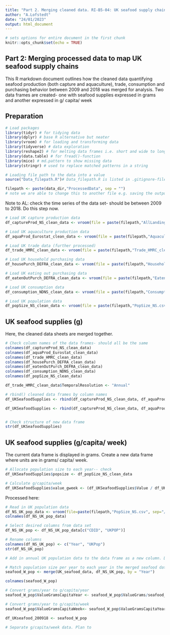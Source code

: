 ```yaml
---
title: "Part 2. Merging cleaned data. RI-B5-04: UK seafood supply chains"
author: "A.Lofstedt"
date: "24/01/2023"
output: html_document
---
```


```r
# sets options for entire document in the first chunk
knitr::opts_chunk$set(echo = TRUE)
```

## Part 2: Merging processed data to map UK seafood supply chains

This R markdown document outlines how the cleaned data quantifying seafood production (both capture and aquaculture), trade, consumption and purchasing behavior between 2009 and 2018 was merged for analysis. Two data frames are created- one with seafood supplies expressed in grams and another expressed in g/ capita/ week 

## Preparation

```r
# Load packages
library(tidyr) # for tidying data
library(dplyr) # base R alternative but neater
library(vroom) # for loading and transforming data
library(tidyverse) # data exploration 
library(reshape2) # for melting data frames i.e. short and wide to long and thin
library(data.table) # for fread()-function
library(mice) # md.pattern to show missing data
library(stringr) # used to replace matched patterns in a string
```


```r
# Loading file path to the data into a value 
source("Data_filepath.R")# Data_filepath.R is listed in .gitignore-file. So, you will need to create that file yourself and provide your respected filepath using "data_dir <- [enter your here]"
```


```r
filepath <- paste(data_dir,"ProcessedData", sep = "") 
# note we are able to change this to another file e.g. saving the output
```


Note to AL: check the time series of the data set- should be between 2009 to 2018. Do this step now.  



```r
# Load UK capture production data 
df_captureProd_NS_clean_data <- vroom(file = paste(filepath,"AllLandingsUKProductionData_MMO_clean.csv", sep = "/"))

# Load UK aquaculture production data 
df_aquaProd_Eurostat_clean_data <- vroom(file = paste(filepath,"AquacultureData_Eurostat_clean.csv", sep = "/"))

# Load UK trade data (further processed)
df_trade_HMRC_clean_data <- vroom(file = paste(filepath,"Trade_HMRC_clean.csv", sep = "/"))

# Load UK household purchasing data 
df_housePurch_DEFRA_clean_data <- vroom(file = paste(filepath,"HouseholdPurchases_DEFRA.csv", sep = "/"))

# Load UK eating out purchasing data 
df_eatenOutPurch_DEFRA_clean_data <- vroom(file = paste(filepath,"EatenOutPurchases_DEFRA.csv", sep = "/"))

# Load UK consumption data 
df_consumption_NDNS_clean_data <- vroom(file = paste(filepath,"ConsumptionData_NDNS_clean-edited.csv", sep = "/"))

# Load UK population data 
df_popSize_NS_clean_data <- vroom(file = paste(filepath,"PopSize_NS.csv", sep = "/"))

```


## UK seafood supplies (g) 

Here, the cleaned data sheets are merged together.

```r
# Check column names of the data frames- should all be the same
colnames(df_captureProd_NS_clean_data)
colnames(df_aquaProd_Eurostat_clean_data)
colnames(df_trade_HMRC_clean_data)
colnames(df_housePurch_DEFRA_clean_data)
colnames(df_eatenOutPurch_DEFRA_clean_data)
colnames(df_consumption_NDNS_clean_data)
colnames(df_popSize_NS_clean_data)

df_trade_HMRC_clean_data$TemporalResolution <- "Annual"

```

```r
# rbind() cleaned data frames by column names
df_UKSeafoodSupplies <- rbind(df_captureProd_NS_clean_data, df_aquaProd_Eurostat_clean_data, df_trade_HMRC_clean_data, df_housePurch_DEFRA_clean_data, df_eatenOutPurch_DEFRA_clean_data, df_consumption_NDNS_clean_data)

df_UKSeafoodSupplies <- rbind(df_captureProd_NS_clean_data, df_aquaProd_Eurostat_clean_data, df_trade_HMRC_clean_data)


# Check structure of new data frame
str(df_UKSeafoodSupplies)

```


## UK seafood supplies (g/capita/ week)

The current data frame is displayed in grams. Create a new data frame where units are in grams/ capita/ week.

```r
# Allocate population size to each year-- check
df_UKSeafoodSupplies$popsize <- df_popSize_NS_clean_data

# Calculate g/capita/week
df_UKSeafoodSupplies$value_gweek <- (df_UKSeafoodSupplies$Value / df_UKSeafoodSupplies$popsize) * 7 

```


Processed here:

```r
# Read in UK population data 
df_NS_UK_pop_data <- vroom(file=paste(filepath,"PopSize_NS.csv", sep="/"))
colnames(df_NS_UK_pop_data)

# Select desired columns from data set
df_NS_UK_pop <- df_NS_UK_pop_data[c("CDID", "UKPOP")]

# Rename columns 
colnames(df_NS_UK_pop) <- c("Year", "UKPop")
str(df_NS_UK_pop)

```




```r
# Add in annual UK population data to the data frame as a new column. Duplicate population data for each year. 

# Match population size per year to each year in the merged seafood data frame
seafood_W_pop <- merge(UK_seafood_data, df_NS_UK_pop, by = "Year")

colnames(seafood_W_pop)

# Convert grams/year to g/capita/year
seafood_W_pop$ValueGramsCapitaYear <- seafood_W_pop$ValueGrams/seafood_W_pop$UKPop

# Convert grams/year to g/capita/week
seafood_W_pop$ValueGramsCapitaWeek<- seafood_W_pop$ValueGramsCapitaYear/52

df_UKseafood_200918 <- seafood_W_pop

# Separate g/capita/week data. Plan to 

```


